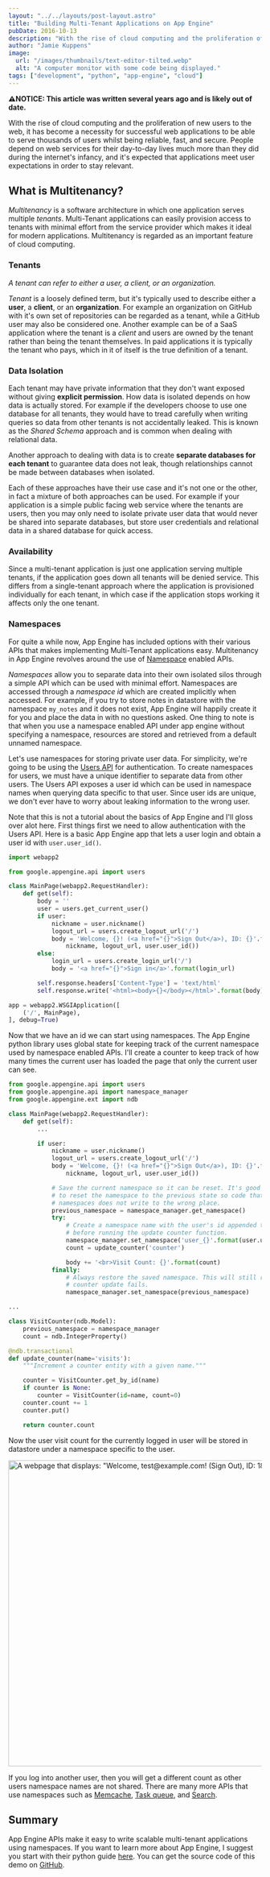 ```yaml
---
layout: "../../layouts/post-layout.astro"
title: "Building Multi-Tenant Applications on App Engine"
pubDate: 2016-10-13
description: "With the rise of cloud computing and the proliferation of new users to the web, it has become a necessity for successful web applications to be able to serve thousands of users whilst being reliable, fast, and secure. People depend on web services for their day-to-day lives much more than they did during the internet's infancy, and it's expected that applications meet user expectations in order to stay relevant."
author: "Jamie Kuppens"
image:
  url: "/images/thumbnails/text-editor-tilted.webp"
  alt: "A computer monitor with some code being displayed."
tags: ["development", "python", "app-engine", "cloud"]
---
```



**⚠️NOTICE: This article was written several years ago and is likely out of date.**

With the rise of cloud computing and the proliferation of new users to the web, it has become a
necessity for successful web applications to be able to serve thousands of users whilst being
reliable, fast, and secure. People depend on web services for their day-to-day lives much more than
they did during the internet's infancy, and it's expected that applications meet user expectations
in order to stay relevant.

## What is Multitenancy?

_Multitenancy_ is a software architecture in which one application serves multiple _tenants_.
Multi-Tenant applications can easily provision access to tenants with minimal effort from the
service provider which makes it ideal for modern applications. Multitenancy is regarded as an
important feature of cloud computing.

### Tenants

_A tenant can refer to either a user, a client, or an organization._

_Tenant_ is a loosely defined term, but it's typically used to describe either a **user**, a
**client**, or an **organization**. For example an organization on GitHub with it's own set of
repositories can be regarded as a tenant, while a GitHub user may also be considered one. Another
example can be of a SaaS application where the tenant is a _client_ and users are owned by the
tenant rather than being the tenant themselves. In paid applications it is typically the tenant who
pays, which in it of itself is the true definition of a tenant.

### Data Isolation

Each tenant may have private information that they don't want exposed without giving **explicit
permission**. How data is isolated depends on how data is actually stored. For example if the
developers choose to use one database for all tenants, they would have to tread carefully when
writing queries so data from other tenants is not accidentally leaked. This is known as the _Shared
Schema_ approach and is common when dealing with relational data.

Another approach to dealing with data is to create **separate databases for each tenant** to
guarantee data does not leak, though relationships cannot be made between databases when isolated.

Each of these approaches have their use case and it's not one or the other, in fact a mixture of
both approaches can be used. For example if your application is a simple public facing web service
where the tenants are users, then you may only need to isolate private user data that would never be
shared into separate databases, but store user credentials and relational data in a shared database
for quick access.

### Availability

Since a multi-tenant application is just one application serving multiple tenants, if the
application goes down all tenants will be denied service. This differs from a single-tenant approach
where the application is provisioned individually for each tenant, in which case if the application
stops working it affects only the one tenant.

### Namespaces

For quite a while now, App Engine has included options with their various APIs that makes
implementing Multi-Tenant applications easy. Multitenancy in App Engine revolves around the use of
[Namespace](https://cloud.google.com/appengine/docs/python/multitenancy/) enabled APIs.

_Namespaces_ allow you to separate data into their own isolated silos through a simple API which can
be used with minimal effort. Namespaces are accessed through a _namespace id_ which are created
implicitly when accessed. For example, if you try to store notes in datastore with the namespace
`my_notes` and it does not exist, App Engine will happily create it for you and place the data in
with no questions asked. One thing to note is that when you use a namespace enabled API under app
engine without specifying a namespace, resources are stored and retrieved from a default unnamed
namespace.

Let's use namespaces for storing private user data. For simplicity, we're going to be using the
[Users API](https://cloud.google.com/appengine/docs/python/users/) for authentication. To create
namespaces for users, we must have a unique identifier to separate data from other users. The Users
API exposes a user id which can be used in namespace names when querying data specific to that user.
Since user ids are unique, we don't ever have to worry about leaking information to the wrong user.

Note that this is not a tutorial about the basics of App Engine and I'll gloss over alot here. First
things first we need to allow authentication with the Users API. Here is a basic App Engine app that
lets a user login and obtain a user id with `user.user_id()`.

```python
import webapp2

from google.appengine.api import users

class MainPage(webapp2.RequestHandler):
    def get(self):
        body = ''
        user = users.get_current_user()
        if user:
            nickname = user.nickname()
            logout_url = users.create_logout_url('/')
            body = 'Welcome, {}! (<a href="{}">Sign Out</a>), ID: {}'.format(
                nickname, logout_url, user.user_id())
        else:
            login_url = users.create_login_url('/')
            body = '<a href="{}">Sign in</a>'.format(login_url)

        self.response.headers['Content-Type'] = 'text/html'
        self.response.write('<html><body>{}</body></html>'.format(body))

app = webapp2.WSGIApplication([
    ('/', MainPage),
], debug=True)
```

Now that we have an id we can start using namespaces. The App Engine python library uses global
state for keeping track of the current namespace used by namespace enabled APIs. I'll create a
counter to keep track of how many times the current user has loaded the page that only the current
user can see.

```python
from google.appengine.api import users
from google.appengine.api import namespace_manager
from google.appengine.ext import ndb

class MainPage(webapp2.RequestHandler):
    def get(self):
        ...

        if user:
            nickname = user.nickname()
            logout_url = users.create_logout_url('/')
            body = 'Welcome, {}! (<a href="{}">Sign Out</a>), ID: {}'.format(
                nickname, logout_url, user.user_id())

            # Save the current namespace so it can be reset. It's good practice
            # to reset the namespace to the previous state so code that uses no
            # namespaces does not write to the wrong place.
            previous_namespace = namespace_manager.get_namespace()
            try:
                # Create a namespace name with the user's id appended to it
                # before running the update counter function.
                namespace_manager.set_namespace('user_{}'.format(user.user_id()))
                count = update_counter('counter')

                body += '<br>Visit Count: {}'.format(count)
            finally:
                # Always restore the saved namespace. This will still run if the
                # counter update fails.
                namespace_manager.set_namespace(previous_namespace)

...

class VisitCounter(ndb.Model):
    previous_namespace = namespace_manager
    count = ndb.IntegerProperty()

@ndb.transactional
def update_counter(name='visits'):
    """Increment a counter entity with a given name."""

    counter = VisitCounter.get_by_id(name)
    if counter is None:
        counter = VisitCounter(id=name, count=0)
    counter.count += 1
    counter.put()

    return counter.count
```

Now the user visit count for the currently logged in user will be stored in datastore under a
namespace specific to the user.

<Image
  src="/images/content/counter_demo.webp"
  alt='A webpage that displays: "Welcome, test@example.com! (Sign Out), ID: 185804764220139124118, Visit Count: 32"'
  width="1271"
  height="608"
/>

If you log into another user, then you will get a different count as other users namespace names are
not shared. There are many more APIs that use namespaces such as
[Memcache](https://cloud.google.com/appengine/docs/python/multitenancy/multitenancy#Python_Using_namespaces_with_the_Memcache),
[Task queue](https://cloud.google.com/appengine/docs/python/multitenancy/multitenancy#Python_Using_namespaces_with_the_Task_Queue),
and [Search](https://cloud.google.com/appengine/docs/python/multitenancy/multitenancy#Python_Using_namespaces_with_Search).

## Summary

App Engine APIs make it easy to write scalable multi-tenant applications using namespaces. If you
want to learn more about App Engine, I suggest you start with their python guide
[here](https://cloud.google.com/appengine/docs/python/). You can get the source code of this demo on
[GitHub](https://github.com/amdrel/appengine-namespace-demo).
